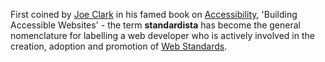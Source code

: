 First coined by [http://joeclark.org/ Joe Clark] in his famed book on [[Accessibility]],  'Building Accessible Websites' - the term 
'''standardista''' has become the general nomenclature for labelling a web developer 
who is actively involved in the creation, adoption and promotion of [[Web Standards]].